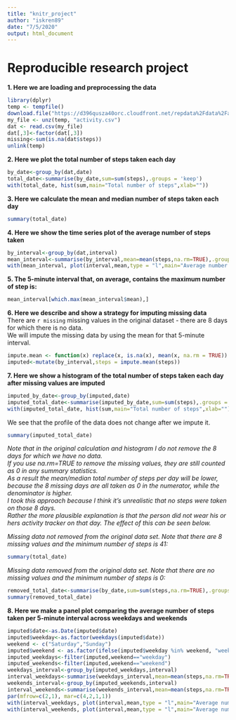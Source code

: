 ```yaml
---
title: "knitr_project"
author: "iskren89"
date: "7/5/2020"
output: html_document
---
```

# Reproducible research project
**1. Here we are loading and preprocessing the data**
```r
library(dplyr)
temp <- tempfile()
download.file("https://d396qusza40orc.cloudfront.net/repdata%2Fdata%2Factivity.zip",temp)
my_file <- unz(temp, "activity.csv")
dat <- read.csv(my_file)
dat[,3]<-factor(dat[,3])
missing<-sum(is.na(dat$steps))
unlink(temp)
```
**2. Here we plot the total number of steps taken each day**
```r
by_date<-group_by(dat,date)
total_date<-summarise(by_date,sum=sum(steps),.groups = 'keep')
with(total_date, hist(sum,main="Total number of steps",xlab=""))
```
**3. Here we calculate the mean and median number of steps taken each day** 
```r
summary(total_date)
```
**4. Here we show the time series plot of the average number of steps taken**
```r
by_interval<-group_by(dat,interval)
mean_interval<-summarise(by_interval,mean=mean(steps,na.rm=TRUE),.groups = 'keep')
with(mean_interval, plot(interval,mean,type = "l",main="Average number of steps",ylab="steps by 5-minute interval"))
```
**5. The 5-minute interval that, on average, contains the maximum number of step is:**
```r
mean_interval[which.max(mean_interval$mean),]
```
**6. Here we describe and show a strategy for imputing missing data**  
There are `r missing` missing values in the original dataset - there are 8 days for which there is no data.  
We will impute the missing data by using the mean for that 5-minute interval.
```r
impute.mean <- function(x) replace(x, is.na(x), mean(x, na.rm = TRUE))
imputed<-mutate(by_interval,steps = impute.mean(steps))
```
**7. Here we show a histogram of the total number of steps taken each day after missing values are imputed**  
```r
imputed_by_date<-group_by(imputed,date)
imputed_total_date<-summarise(imputed_by_date,sum=sum(steps),.groups = 'keep')
with(imputed_total_date, hist(sum,main="Total number of steps",xlab=""))
```
We see that the profile of the data does not change after we impute it.  
```r
summary(imputed_total_date)
```
*Note that in the original calculation and histogram I do not remove the 8 days for which we have no data.*  
*If you use na.rm=TRUE to remove the missing values, they are still counted as 0 in any summary statistics.*  
*As a result the mean/median total number of steps per day will be lower, because the 8 missing days are all taken as 0 in the numerator, while the denominator is higher.*  
*I took this approach because I think it's unrealistic that no steps were taken on those 8 days.*  
*Rather the more plausible explanation is that the person did not wear his or hers activity tracker on that day. The effect of this can be seen below.*   
  
*Missing data not removed from the original data set. Note that there are 8 missing values and the minimum number of steps is 41:*  
```r
summary(total_date)
```

*Missing data removed from the original data set. Note that there are no missing values and the minimum number of steps is 0:*  
```r
removed_total_date<-summarise(by_date,sum=sum(steps,na.rm=TRUE),.groups = 'keep')
summary(removed_total_date)
```
**8. Here we make a panel plot comparing the average number of steps taken per 5-minute interval across weekdays and weekends**
```r
imputed$date<-as.Date(imputed$date)
imputed$weekday<-as.factor(weekdays(imputed$date))
weekend <- c("Saturday","Sunday")
imputed$weekend <- as.factor(ifelse(imputed$weekday %in% weekend, "weekend","weekday"))
imputed_weekdays<-filter(imputed,weekend=="weekday")
imputed_weekends<-filter(imputed,weekend=="weekend")
weekdays_interval<-group_by(imputed_weekdays,interval)
interval_weekdays<-summarise(weekdays_interval,mean=mean(steps,na.rm=TRUE),.groups = 'keep')
weekends_interval<-group_by(imputed_weekends,interval)
interval_weekends<-summarise(weekends_interval,mean=mean(steps,na.rm=TRUE),.groups = 'keep')
par(mfrow=c(2,1), mar=c(4,2,1,1))
with(interval_weekdays, plot(interval,mean,type = "l",main="Average number of steps in weekdays"))
with(interval_weekends, plot(interval,mean,type = "l",main="Average number of steps in weekends"))
```